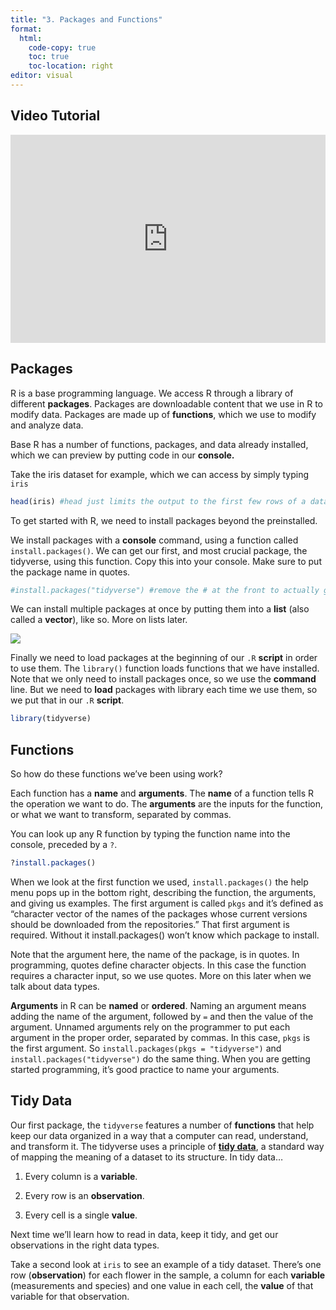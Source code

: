 ```yaml
---
title: "3. Packages and Functions"
format:
  html:
    code-copy: true
    toc: true
    toc-location: right
editor: visual
---
```


## Video Tutorial

```{=html}
<div style="max-width:608px"><div style="position:relative;padding-bottom:66.118421052632%"><iframe id="kaltura_player" src="https://cdnapisec.kaltura.com/p/1674401/sp/167440100/embedIframeJs/uiconf_id/23435151/partner_id/1674401?iframeembed=true&playerId=kaltura_player&entry_id=1_0k6sq7kt&flashvars[streamerType]=auto&amp;flashvars[localizationCode]=en&amp;flashvars[sideBarContainer.plugin]=true&amp;flashvars[sideBarContainer.position]=left&amp;flashvars[sideBarContainer.clickToClose]=true&amp;flashvars[chapters.plugin]=true&amp;flashvars[chapters.layout]=vertical&amp;flashvars[chapters.thumbnailRotator]=false&amp;flashvars[streamSelector.plugin]=true&amp;flashvars[EmbedPlayer.SpinnerTarget]=videoHolder&amp;flashvars[dualScreen.plugin]=true&amp;flashvars[LeadWithHLSOnFlash]=true&amp;flashvars[Kaltura.addCrossoriginToIframe]=true&amp;&wid=1_m73ok3of" width="608" height="402" allowfullscreen webkitallowfullscreen mozAllowFullScreen allow="autoplay *; fullscreen *; encrypted-media *" sandbox="allow-downloads allow-forms allow-same-origin allow-scripts allow-top-navigation allow-pointer-lock allow-popups allow-modals allow-orientation-lock allow-popups-to-escape-sandbox allow-presentation allow-top-navigation-by-user-activation" frameborder="0" title="3_packages_and_functions" style="position:absolute;top:0;left:0;width:100%;height:100%"></iframe></div></div>
```
## Packages

R is a base programming language. We access R through a library of different **packages**. Packages are downloadable content that we use in R to modify data. Packages are made up of **functions**, which we use to modify and analyze data.

Base R has a number of functions, packages, and data already installed, which we can preview by putting code in our **console.**

Take the iris dataset for example, which we can access by simply typing `iris`

```r
head(iris) #head just limits the output to the first few rows of a dataset. put "iris" into your console to see the whole dataset
```

To get started with R, we need to install packages beyond the preinstalled.

We install packages with a **console** command, using a function called `install.packages()`. We can get our first, and most crucial package, the tidyverse, using this function. Copy this into your console. Make sure to put the package name in quotes.

```r
#install.packages("tidyverse") #remove the # at the front to actually get this to run
```

We can install multiple packages at once by putting them into a **list** (also called a **vector**), like so. More on lists later.

![](images/double_install.png)

Finally we need to load packages at the beginning of our `.R` **script** in order to use them. The `library()` function loads functions that we have installed. Note that we only need to install packages once, so we use the **command** line. But we need to **load** packages with library each time we use them, so we put that in our `.R` **script**.

```r
library(tidyverse)
```

## Functions

So how do these functions we've been using work?

Each function has a **name** and **arguments**. The **name** of a function tells R the operation we want to do. The **arguments** are the inputs for the function, or what we want to transform, separated by commas.

You can look up any R function by typing the function name into the console, preceded by a `?`.

```r
?install.packages()
```

When we look at the first function we used, `install.packages()` the help menu pops up in the bottom right, describing the function, the arguments, and giving us examples. The first argument is called `pkgs` and it's defined as "character vector of the names of the packages whose current versions should be downloaded from the repositories." That first argument is required. Without it install.packages() won't know which package to install.

Note that the argument here, the name of the package, is in quotes. In programming, quotes define character objects. In this case the function requires a character input, so we use quotes. More on this later when we talk about data types.

**Arguments** in R can be **named** or **ordered**. Naming an argument means adding the name of the argument, followed by `=` and then the value of the argument. Unnamed arguments rely on the programmer to put each argument in the proper order, separated by commas. In this case, `pkgs` is the first argument. So `install.packages(pkgs = "tidyverse")` and `install.packages("tidyverse")` do the same thing. When you are getting started programming, it's good practice to name your arguments.

## Tidy Data

Our first package, the `tidyverse` features a number of **functions** that help keep our data organized in a way that a computer can read, understand, and transform it. The tidyverse uses a principle of [**tidy data**](https://cran.r-project.org/web/packages/tidyr/vignettes/tidy-data.html#:~:text=Tidy%20data%20is%20a%20standard,with%20observations%2C%20variables%20and%20types.), a standard way of mapping the meaning of a dataset to its structure. In tidy data...

1.  Every column is a **variable**.

2.  Every row is an **observation**.

3.  Every cell is a single **value**.

Next time we'll learn how to read in data, keep it tidy, and get our observations in the right data types.

Take a second look at `iris` to see an example of a tidy dataset. There's one row (**observation**) for each flower in the sample, a column for each **variable** (measurements and species) and one value in each cell, the **value** of that variable for that observation.

## 
